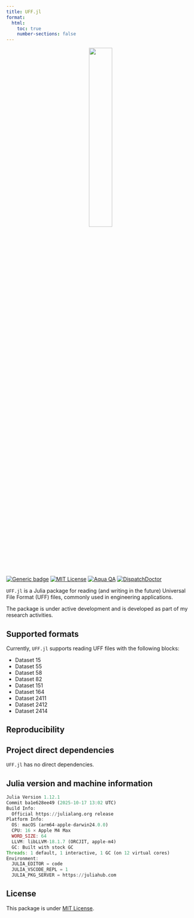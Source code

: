 ---
title: UFF.jl
format:
  html:
    toc: true
    number-sections: false
---

<center>
    ![](./assets/logo/doclogo.svg){width=35%}
</center>

<br/>

[![Generic badge](https://img.shields.io/badge/Version-1.0.0-cornflowerblue.svg)]()
[![MIT License](https://img.shields.io/badge/License-MIT-forestgreen)](https://github.com/maucejo/elsearticle/blob/main/LICENSE)
[![Aqua QA](https://raw.githubusercontent.com/JuliaTesting/Aqua.jl/master/badge.svg)](https://github.com/JuliaTesting/Aqua.jl)
[![DispatchDoctor](https://img.shields.io/badge/%F0%9F%A9%BA_tested_with-DispatchDoctor.jl-blue?labelColor=white)](https://github.com/MilesCranmer/DispatchDoctor.jl)

`UFF.jl` is a Julia package for reading (and writing in the future) Universal File Format (UFF) files, commonly used in engineering applications.

::: {.callout-warning}
The package is under active development and is developed as part of my research activities.
:::

## Supported formats
Currently, `UFF.jl` supports reading UFF files with the following blocks:

* Dataset 15
* Dataset 55
* Dataset 58
* Dataset 82
* Dataset 151
* Dataset 164
* Dataset 2411
* Dataset 2412
* Dataset 2414

## Reproducibility

::: {.callout-note collapse=true appearance="simple" icon=false}

# Project direct dependencies

`UFF.jl` has no direct dependencies.
:::

::: {.callout-note collapse=true appearance="simple" icon=false}

# Julia version and machine information

```julia
Julia Version 1.12.1
Commit ba1e628ee49 (2025-10-17 13:02 UTC)
Build Info:
  Official https://julialang.org release
Platform Info:
  OS: macOS (arm64-apple-darwin24.0.0)
  CPU: 16 × Apple M4 Max
  WORD_SIZE: 64
  LLVM: libLLVM-18.1.7 (ORCJIT, apple-m4)
  GC: Built with stock GC
Threads: 1 default, 1 interactive, 1 GC (on 12 virtual cores)
Environment:
  JULIA_EDITOR = code
  JULIA_VSCODE_REPL = 1
  JULIA_PKG_SERVER = https://juliahub.com
```
:::

## License

This package is under [MIT License](https://opensource.org/license/mit).